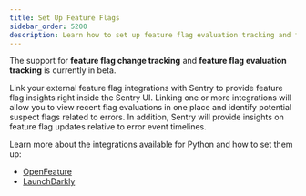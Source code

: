 ```yaml
---
title: Set Up Feature Flags
sidebar_order: 5200
description: Learn how to set up feature flag evaluation tracking and feature flag change tracking.
---
```


<Alert level="info" title="Currently in Beta">

The support for **feature flag change tracking** and **feature flag evaluation tracking** is currently in beta.

</Alert>

Link your external feature flag integrations with Sentry to provide feature flag insights right inside the Sentry UI. Linking one or more integrations will allow you to view recent flag evaluations in one place and identify potential suspect flags related to errors. In addition, Sentry will provide insights on feature flag updates relative to error event timelines.

Learn more about the integrations available for Python and how to set them up:
- [OpenFeature](/platforms/python/integrations/openfeature/)
- [LaunchDarkly](/platforms/python/integrations/launchdarkly/)
